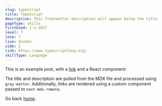 ```yaml
---
slug: typescript
title: TypeScript
description: This frontmatter description will appear below the title
pageType: skills
firstUsed: 1-1-2017
level: 7
love: 7
live: dozens
side: 2
link: https://www.typescriptlang.org/
skillType: Language
---
```


This is an example post, with a [link](https://nextjs.org) and a React component:

The title and description are pulled from the MDX file and processed using `gray-matter`. Additionally, links are rendered using a custom component passed to `next-mdx-remote`.

Go back [home](/).
